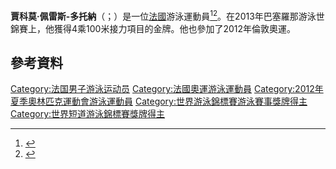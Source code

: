 '''賈科莫·佩雷斯-多托納'''（{{lang-fr|Giacomo Perez-Dortona}}；{{bd|1989年|11月11日}}）是一位[[法國|法國]]游泳運動員<ref>{{Cite web |url=http://www.cnmarseille.com/fr/actualites-natation/id-360-gregory-mallet-et-giacomo-perez-dortona-selectionnes-en-individuel-pour-les-jo- |title=CN Marseille – Giacomo Perez Dortona |access-date=2015-06-14 |archive-url=https://web.archive.org/web/20150923205030/http://www.cnmarseille.com/fr/actualites-natation/id-360-gregory-mallet-et-giacomo-perez-dortona-selectionnes-en-individuel-pour-les-jo- |archive-date=2015-09-23 |dead-url=yes }}</ref><ref>{{Cite web |url=http://www.london2012.com/ |title=London2012.com Giacomo Perez d'Ortona |access-date=2015-06-14 |archive-date=2013-02-28 |archive-url=http://webarchive.nationalarchives.gov.uk/20130228114959/http://www.london2012.com/ |dead-url=no }}</ref>。在2013年巴塞羅那游泳世錦賽上，他獲得4乘100米接力項目的金牌。他也參加了2012年倫敦奧運。

==參考資料==
{{Reflist}}
{{DEFAULTSORT:Perez-Dortona, Giacomo}}
[[Category:法国男子游泳运动员|Category:法国男子游泳运动员]]
[[Category:法國奧運游泳運動員|Category:法國奧運游泳運動員]]
[[Category:2012年夏季奧林匹克運動會游泳運動員|Category:2012年夏季奧林匹克運動會游泳運動員]]
[[Category:世界游泳錦標賽游泳賽事獎牌得主|Category:世界游泳錦標賽游泳賽事獎牌得主]]
[[Category:世界短道游泳錦標賽獎牌得主|Category:世界短道游泳錦標賽獎牌得主]]
